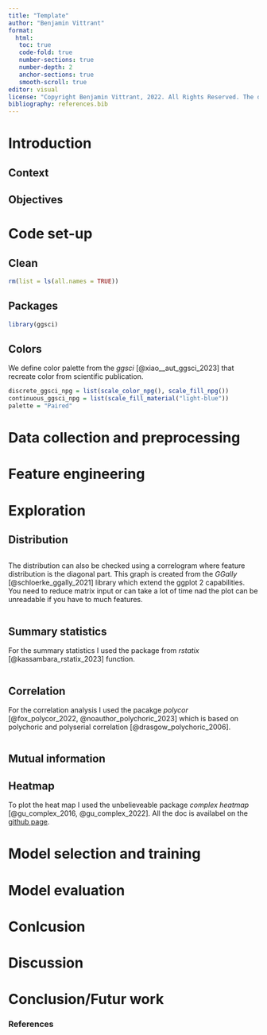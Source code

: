 ```yaml
---
title: "Template"
author: "Benjamin Vittrant"
format: 
  html: 
   toc: true
   code-fold: true
   number-sections: true
   number-depth: 2
   anchor-sections: true
   smooth-scroll: true
editor: visual
license: "Copyright Benjamin Vittrant, 2022. All Rights Reserved. The diffusion, reuse or distribution of this document is not allowed."
bibliography: references.bib
---
```


# Introduction

## Context

## Objectives

# Code set-up

## Clean

```r
rm(list = ls(all.names = TRUE))
```

## Packages

```r
library(ggsci)
```

## Colors

We define color palette from the *ggsci* [@xiao__aut_ggsci_2023] that recreate color from scientific publication.

```r
discrete_ggsci_npg = list(scale_color_npg(), scale_fill_npg())
continuous_ggsci_npg = list(scale_fill_material("light-blue"))
palette = "Paired"
```

# Data collection and preprocessing

# Feature engineering

# Exploration

## Distribution


```r

```


The distribution can also be checked using a correlogram where feature distribution is the diagonal part. This graph is created from the *GGally* [@schloerke_ggally_2021] library which extend the ggplot 2 capabilities. You need to reduce matrix input or can take a lot of time nad the plot can be unreadable if you have to much features.

```r

```


## Summary statistics

For the summary statistics I used the package from *rstatix* [@kassambara_rstatix_2023] function.

```r

```


## Correlation

For the correlation analysis I used the pacakge *polycor* [@fox_polycor_2022, @noauthor_polychoric_2023] which is based on polychoric and polyserial correlation [@drasgow_polychoric_2006].

```r

```

## Mutual information

## Heatmap

To plot the heat map I used the unbelieveable package *complex heatmap* [@gu_complex_2016, @gu_complex_2022]. All the doc is availabel on the [github page](https://jokergoo.github.io/ComplexHeatmap-reference/book/index.html).

# Model selection and training

# Model evaluation

# Conlcusion

# Discussion

# Conclusion/Futur work

### References

::: {#refs}
:::
